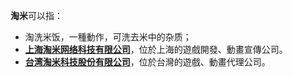 '''淘米'''可以指：

* 淘洗米饭，一種動作，可洗去米中的杂质；
* '''[[上海淘米网络科技有限公司|上海淘米网络科技有限公司]]'''，位於上海的遊戲開發、動畫宣傳公司。
* '''[[台湾淘米科技股份有限公司|台湾淘米科技股份有限公司]]'''，位於台灣的遊戲、動畫代理公司。

{{Disambig|CAT=二字消歧义}}